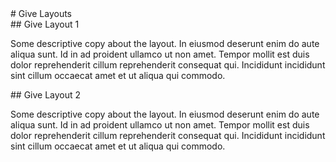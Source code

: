 
<div class="page-title"># Give Layouts</div>

<div class="intro-wrap">
## Give Layout 1

Some descriptive copy about the layout. In eiusmod deserunt enim do aute aliqua sunt. Id in ad proident ullamco ut non amet. Tempor mollit est duis dolor reprehenderit cillum reprehenderit consequat qui. Incididunt incididunt sint cillum occaecat amet et ut aliqua qui commodo.

</div>

<div class="version-1">
  <Give />
</div>

<div class="intro-wrap">
## Give Layout 2

Some descriptive copy about the layout. In eiusmod deserunt enim do aute aliqua sunt. Id in ad proident ullamco ut non amet. Tempor mollit est duis dolor reprehenderit cillum reprehenderit consequat qui. Incididunt incididunt sint cillum occaecat amet et ut aliqua qui commodo.

</div>

<div class="version-2">
  <Give />
</div>

